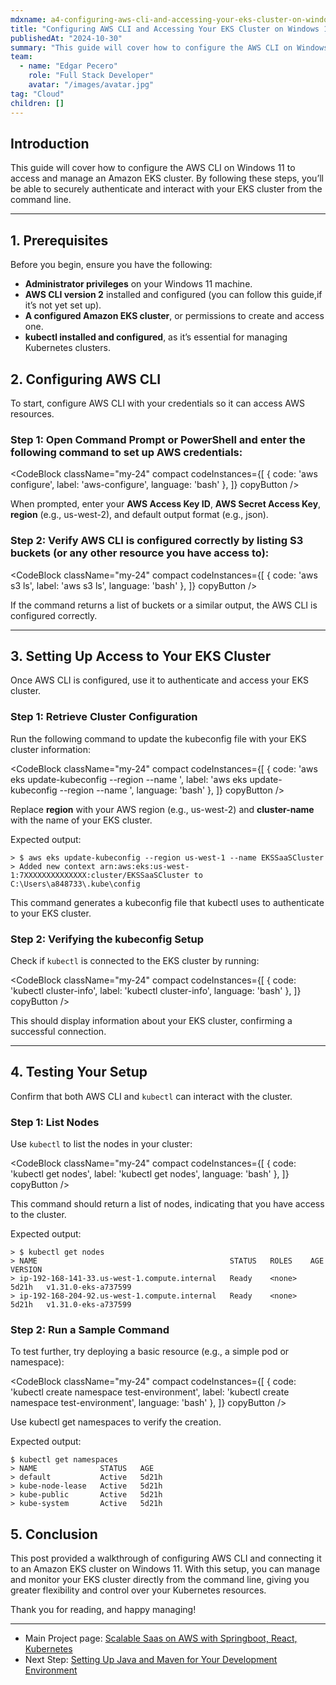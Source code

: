 ```yaml
---
mdxname: a4-configuring-aws-cli-and-accessing-your-eks-cluster-on-windows-11.mdx
title: "Configuring AWS CLI and Accessing Your EKS Cluster on Windows 11"
publishedAt: "2024-10-30"
summary: "This guide will cover how to configure the AWS CLI on Windows 11 to access and manage an Amazon EKS cluster. By following these steps, you’ll be able to securely authenticate and interact with your EKS cluster from the command line."
team:
  - name: "Edgar Pecero"
    role: "Full Stack Developer"
    avatar: "/images/avatar.jpg"
tag: "Cloud"
children: []
---
```


## Introduction

This guide will cover how to configure the AWS CLI on Windows 11 to access and manage an Amazon EKS cluster. By following these steps, you’ll be able to securely authenticate and interact with your EKS cluster from the command line.

---

## 1. Prerequisites

Before you begin, ensure you have the following:

- **Administrator privileges** on your Windows 11 machine.
- **AWS CLI version 2** installed and configured (you can follow this guide,if it’s not yet set up).
- **A configured Amazon EKS cluster**, or permissions to create and access one.
- **kubectl installed and configured**, as it’s essential for managing Kubernetes clusters.

## 2. Configuring AWS CLI

To start, configure AWS CLI with your credentials so it can access AWS resources.

### Step 1: Open Command Prompt or PowerShell and enter the following command to set up AWS credentials:

<CodeBlock className="my-24"
    compact
    codeInstances={[
        {
            code: 'aws configure',
            label: 'aws-configure',
            language: 'bash'
        },
    ]}
    copyButton
/>

When prompted, enter your **AWS Access Key ID**, **AWS Secret Access Key**, **region** (e.g., us-west-2), and default output format (e.g., json).

### Step 2: Verify AWS CLI is configured correctly by listing S3 buckets (or any other resource you have access to):

<CodeBlock className="my-24"
    compact
    codeInstances={[
        {
            code: 'aws s3 ls',
            label: 'aws s3 ls',
            language: 'bash'
        },
    ]}
    copyButton
/>

If the command returns a list of buckets or a similar output, the AWS CLI is configured correctly.

---

## 3. Setting Up Access to Your EKS Cluster

Once AWS CLI is configured, use it to authenticate and access your EKS cluster.

### Step 1: Retrieve Cluster Configuration

Run the following command to update the kubeconfig file with your EKS cluster information:

<CodeBlock className="my-24"
    compact
    codeInstances={[
        {
            code: 'aws eks update-kubeconfig --region <region> --name <cluster-name>',
            label: 'aws eks update-kubeconfig --region <region> --name <cluster-name>',
            language: 'bash'
        },
    ]}
    copyButton
/>

Replace **region** with your AWS region (e.g., us-west-2) and **cluster-name** with the name of your EKS cluster.

Expected output:

```
> $ aws eks update-kubeconfig --region us-west-1 --name EKSSaaSCluster
> Added new context arn:aws:eks:us-west-1:7XXXXXXXXXXXXXX:cluster/EKSSaaSCluster to C:\Users\a848733\.kube\config
```

This command generates a kubeconfig file that kubectl uses to authenticate to your EKS cluster.

### Step 2: Verifying the kubeconfig Setup

Check if `kubectl` is connected to the EKS cluster by running:

<CodeBlock className="my-24"
    compact
    codeInstances={[
        {
            code: 'kubectl cluster-info',
            label: 'kubectl cluster-info',
            language: 'bash'
        },
    ]}
    copyButton
/>

This should display information about your EKS cluster, confirming a successful connection.

---

## 4. Testing Your Setup

Confirm that both AWS CLI and `kubectl` can interact with the cluster.

### Step 1: List Nodes

Use `kubectl` to list the nodes in your cluster:

<CodeBlock className="my-24"
    compact
    codeInstances={[
        {
            code: 'kubectl get nodes',
            label: 'kubectl get nodes',
            language: 'bash'
        },
    ]}
    copyButton
/>

This command should return a list of nodes, indicating that you have access to the cluster.

Expected output:

```
> $ kubectl get nodes
> NAME                                           STATUS   ROLES    AGE     VERSION
> ip-192-168-141-33.us-west-1.compute.internal   Ready    <none>   5d21h   v1.31.0-eks-a737599
> ip-192-168-204-92.us-west-1.compute.internal   Ready    <none>   5d21h   v1.31.0-eks-a737599
```

### Step 2: Run a Sample Command

To test further, try deploying a basic resource (e.g., a simple pod or namespace):

<CodeBlock className="my-24"
    compact
    codeInstances={[
        {
            code: 'kubectl create namespace test-environment',
            label: 'kubectl create namespace test-environment',
            language: 'bash'
        },
    ]}
    copyButton
/>

Use kubectl get namespaces to verify the creation.

Expected output:

```
$ kubectl get namespaces
> NAME              STATUS   AGE
> default           Active   5d21h
> kube-node-lease   Active   5d21h
> kube-public       Active   5d21h
> kube-system       Active   5d21h
```

## 5. Conclusion

This post provided a walkthrough of configuring AWS CLI and connecting it to an Amazon EKS cluster on Windows 11. With this setup, you can manage and monitor your EKS cluster directly from the command line, giving you greater flexibility and control over your Kubernetes resources.

Thank you for reading, and happy managing!


---

- Main Project page: [Scalable Saas on AWS with Springboot, React, Kubernetes](/blog/build-saas-on-AWS)
- Next Step: [Setting Up Java and Maven for Your Development Environment](/blog/setting-up-java-and-maven-for-your-development-environment)